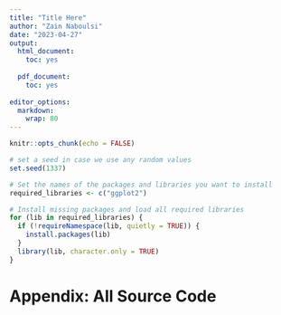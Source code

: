 ```yaml
---
title: "Title Here"
author: "Zain Naboulsi"
date: "2023-04-27"
output:
  html_document:
    toc: yes
    
  pdf_document:
    toc: yes
    
editor_options: 
  markdown: 
    wrap: 80
---
```

```r
knitr::opts_chunk(echo = FALSE)
```

```r
# set a seed in case we use any random values
set.seed(1337)

# Set the names of the packages and libraries you want to install
required_libraries <- c("ggplot2")

# Install missing packages and load all required libraries
for (lib in required_libraries) {
  if (!requireNamespace(lib, quietly = TRUE)) {
    install.packages(lib)
  }
  library(lib, character.only = TRUE)
}

```





\newpage
# Appendix: All Source Code

```r
```

